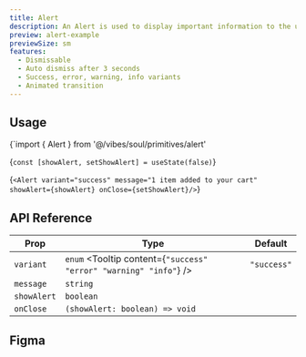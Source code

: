 ```yaml
---
title: Alert
description: An Alert is used to display important information to the user. It is typically styled with a distinct color and icon to indicate the type of alert such as success, error, warning, or info.
preview: alert-example
previewSize: sm
features:
  - Dismissable
  - Auto dismiss after 3 seconds
  - Success, error, warning, info variants
  - Animated transition
---
```


## Usage

<CodeBlock lang="bash">{`import { Alert } from '@/vibes/soul/primitives/alert'

<CodeBlock lang="bash">{`const [showAlert, setShowAlert] = useState(false)`}</CodeBlock>

<CodeBlock lang="bash">{`<Alert variant="success" message="1 item added to your cart" showAlert={showAlert} onClose={setShowAlert}/>`}</CodeBlock>

## API Reference

| Prop                                                                                   | Type                                                              | Default     |
| -------------------------------------------------------------------------------------- | ----------------------------------------------------------------- | ----------- |
| `variant` <Tooltip content='The style variant of the alert, defines color and icon' /> | `enum` <Tooltip content={`"success" "error" "warning" "info"`} /> | `"success"` |
| `message` <Tooltip content='Alert message displayed' />                                | `string`                                                          |             |
| `showAlert`                                                                            | `boolean`                                                         |             |
| `onClose`                                                                              | `(showAlert: boolean) => void`                                    |             |

## Figma

<Figma url="https://www.figma.com/design/kgCf8OkDCe90wBSKNNqueL/Soul-Vibe?node-id=2786-48748&t=AsLeJWIgmBOsgk51-1" />
